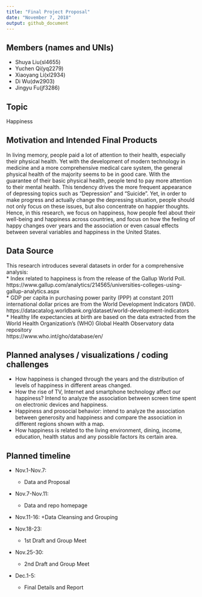 ```yaml
---
title: "Final Project Proposal"
date: "November 7, 2018"
output: github_document
---
```



## Members (names and UNIs)
* Shuya Liu(sl4655)
* Yuchen Qi(yq2279)
* Xiaoyang Li(xl2934)
* Di Wu(dw2903)
* Jingyu Fu(jf3286)

## Topic

Happiness

## Motivation and Intended Final Products

In living memory, people paid a lot of attention to their health, especially their physical health. Yet with the development of modern technology in medicine and a more comprehensive medical care system, the general physical health of the majority seems to be in good care. With the guarantee of their basic physical health, people tend to pay more attention to their mental health. This tendency drives the more frequent appearance of depressing topics such as “Depression” and “Suicide”. Yet, in order to make progress and actually change the depressing situation, people should not only focus on these issues, but also concentrate on happier thoughts. Hence, in this research, we focus on happiness, how people feel about their well-being and happiness across countries, and focus on how the feeling of happy changes over years and the association or even casual effects between several variables and happiness in the United States.  

## Data Source

This research introduces several datasets in order for a comprehensive analysis:  
* Index related to happiness is from the release of the Gallup World Poll.  
https://www.gallup.com/analytics/214565/universities-colleges-using-gallup-analytics.aspx  
* GDP per capita in purchasing power parity (PPP) at constant 2011 international dollar prices are from the World Development Indicators (WDI).  
https://datacatalog.worldbank.org/dataset/world-development-indicators  
* Healthy life expectancies at birth are based on the data extracted from the World Health Organization’s (WHO) Global Health Observatory data repository  
https://www.who.int/gho/database/en/  

## Planned analyses / visualizations / coding challenges
* How happiness is changed through the years and the distribution of levels of happiness in different areas changed.
* How the rise of TV, Internet and smartphone technology affect our happiness?
Intend to analyze the association between screen time spent on electronic devices and happiness.
* Happiness and prosocial behavior: intend to analyze the association between generosity and happiness and compare the association in different regions shown with a map.
* How happiness is related to the living environment, dining, income, education, health status and any possible factors its certain area. 

## Planned timeline

* Nov.1-Nov.7: 
    + Data and Proposal
  
* Nov.7-Nov.11:
    + Data and repo homepage
  
* Nov.11-16:
    +Data Cleansing and Grouping
  
* Nov.18-23:
    + 1st Draft and Group Meet
    
* Nov.25-30:
    + 2nd Draft and Group Meet
    
* Dec.1-5:
    + Final Details and Report
